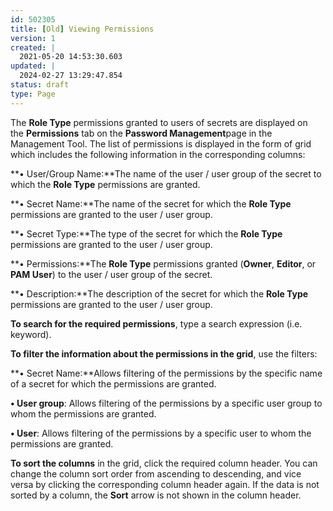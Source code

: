 ---
id: 502305
title: [Old] Viewing Permissions
version: 1
created: |
  2021-05-20 14:53:30.603
updated: |
  2024-02-27 13:29:47.854
status: draft
type: Page
---

The **Role Type** permissions granted to users of secrets are displayed on the **Permissions** tab on the **Password Management**page in the Management Tool. The list of permissions is displayed in the form of grid which includes the following information in the corresponding columns:

**• User/Group Name:**The name of the user / user group of the secret to which the **Role Type** permissions are granted.

**• Secret Name:**The name of the secret for which the **Role Type** permissions are granted to the user / user group.

**• Secret Type:**The type of the secret for which the **Role Type** permissions are granted to the user / user group.

**• Permissions:**The **Role Type** permissions granted (**Owner**, **Editor**, or **PAM User**) to the user / user group of the secret.

**• Description:**The description of the secret for which the **Role Type** permissions are granted to the user / user group.

**To search for the required permissions**, type a search expression (i.e. keyword).

**To filter the information about the permissions in the grid**, use the filters:

**• Secret Name:**Allows filtering of the permissions by the specific name of a secret for which the permissions are granted.

**• User group**: Allows filtering of the permissions by a specific user group to whom the permissions are granted.

**• User**: Allows filtering of the permissions by a specific user to whom the permissions are granted.

**To sort the columns** in the grid, click the required column header. You can change the column sort order from ascending to descending, and vice versa by clicking the corresponding column header again. If the data is not sorted by a column, the **Sort** arrow is not shown in the column header.

